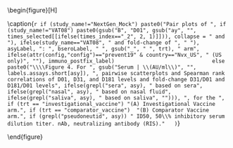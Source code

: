 \begin{figure}[H]
\center

\includegraphics[width=1\textwidth]{`r here("immuno_graphical", "output", attr(config,"config"), paste0("pairs_", asy, "_by_times", times_index, "_", bsero, "_", trt, "_", ifelse(attr(config,"config")=="prevent19" & country=="Nvx_US", "US_only_", ""), study_name, if (study_name == "NextGen_Mock") "_final", ".pdf"))`}

\caption{`r if (study_name!="NextGen_Mock") paste0("Pair plots of ", if (study_name!="VAT08") paste0(gsub("B", "D01", gsub("ay", "", times_selected[[ifelse(times_index=="_2", 2, 1)]])), collapse = " and "), ifelse(study_name=="VAT08", " and fold-change of ", " "), asyLabel, ": ", bseroLabel, " ", gsub("_", " ", trt), " arm", ifelse(attr(config,"config")=="prevent19" & country=="Nvx_US", " (US only)", ""), immuno_postfix_label)                               else paste0("\\\\Figure 4. For ", gsub("Serum | \\(AU/ml\\)", "", labels.assays.short[asy]), ", pairwise scatterplots and Spearman rank correlations of D01, D31, and D181 levels and fold-change D31/D01 and D181/D01 levels", ifelse(grepl("sera", asy), " based on sera", ifelse(grepl("nasal", asy), " based on nasal fluid", ifelse(grepl("saliva", asy), " based on saliva", ""))), ", for the ", if (trt == "investigational_vaccine") "(A) Investigational Vaccine arm.", if (trt == "comparator_vaccine")  "(B) Comparator Vaccine arm.", if (grepl("pseudoneutid", asy)) " ID50, 50\\% inhibitory serum dilution titer. nAb, neutralizing antibody (RIS)."   )`}

\end{figure}

\hphantom{Random text to appease the latex god}
